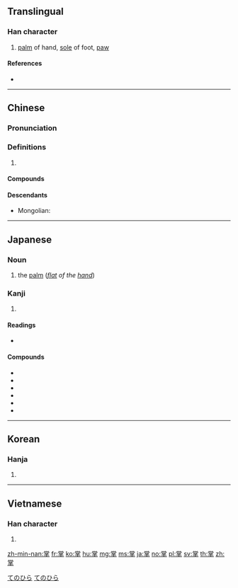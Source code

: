 ==Translingual==

===Han character===
{{Han char|rn=64|rad=手|as=08|sn=12|four=90502|canj=FBRQ|ids=⿱⿱龸口手}}

# [[palm]] of hand, [[sole]] of foot, [[paw]]

====References====
* {{Han ref|kx=0437.050|dkj=12248|dj=0786.130|hdz=31889.020|uh=638C|ud=25484|bh=B478|bd=46200}}

----

==Chinese==
{{zh-forms}}

===Pronunciation===
{{zh-pron
|m=zhǎng
|c=zoeng2
|h=pfs=chóng
|md=
|mn=qz,tw,xm:chióng/zz:xm,zz:chiáng/qz,tw,xm:chiúⁿ/zz:chióⁿ
|mn_note=chióng/chiáng - literary, chiúⁿ/chióⁿ - vernacular
|w=
|mc=y
|oc=y
|cat=
}}

===Definitions===
{{zh-hanzi}}

# {{rfdef|lang=zh}}

====Compounds====
{{zh-der|掌案兒的|掌班|掌鞭|掌鞭的|掌秤|掌廚|掌燈|掌舵|掌骨|掌故|掌骨|掌摑|掌櫃|掌管|掌櫃|掌櫃的|掌鍋|掌擊|掌控|掌門|掌門人|掌權|掌上電腦|掌上明珠|掌上壓|掌勺|掌勺儿|掌聲|掌聲雷動|掌事|掌紋|掌握|掌握電腦|掌璽大臣|掌璽官|掌相|掌心|掌印|掌灶|掌中戲|掌子|掌子面|掌嘴}}

====Descendants====
* Mongolian: {{l|mn|зан|id=sole|gloss=[[sole]]}}
----

==Japanese==

===Noun===
{{ja-noun|てのひら}}

# the [[palm]] (''[[flat]] of the [[hand]]'')

===Kanji===
{{ja-kanji|grade=c|rs=手08}}

# {{defn|lang=ja|sort=手08}}

====Readings====
* {{ja-readings|on=[[しょう]] (shō)|kun=[[たなごころ]] (tanagokoro), [[たなそこ]], (tanasoko), [[つかさどる]] (tsukasadoru), [[てのひら]] (tenohira)}}

====Compounds====
* {{ja-l|掌握}}
* {{ja-l|掌鞅}}
* {{ja-l|掌管}}
* {{ja-l|掌故}}
* {{ja-l|掌中}}
* {{ja-l|掌典}}

[[Category:Japanese basic words|てのひら]]
[[Category:ja:Anatomy|てのひら]]

----

==Korean==

===Hanja===
{{ko-hanja|hangeul=장|eumhun=|rv=jang|mr=chang|y=cang}}

# {{defn|lang=ko|sort=手08}}

----

==Vietnamese==

===Han character===
{{vi-hantu|[[chưởng]]|rs=手08}}

# {{defn|lang=vi|sort=手08}}

[[zh-min-nan:掌]]
[[fr:掌]]
[[ko:掌]]
[[hu:掌]]
[[mg:掌]]
[[ms:掌]]
[[ja:掌]]
[[no:掌]]
[[pl:掌]]
[[sv:掌]]
[[th:掌]]
[[zh:掌]]